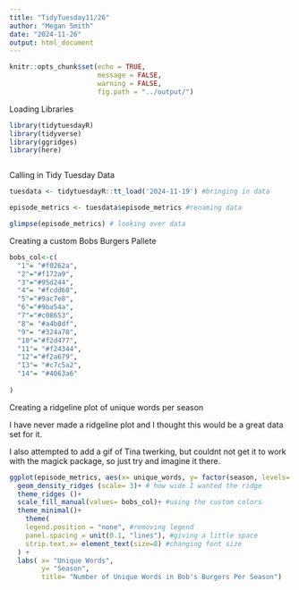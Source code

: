 ```yaml
---
title: "TidyTuesday11/26"
author: "Megan Smith"
date: "2024-11-26"
output: html_document
---
```


```r
knitr::opts_chunk$set(echo = TRUE,
                      message = FALSE,
                      warning = FALSE,
                      fig.path = "../output/")
```

Loading Libraries
```r
library(tidytuesdayR)
library(tidyverse)
library(ggridges)
library(here)



```

Calling in Tidy Tuesday Data
```r
tuesdata <- tidytuesdayR::tt_load('2024-11-19') #bringing in data

episode_metrics <- tuesdata$episode_metrics #renaming data

glimpse(episode_metrics) # looking over data
```

Creating a custom Bobs Burgers Pallete 
```r
bobs_col<-c(
  "1"= "#f0262a",
  "2"="#f172a9",
  "3"="#95d244",
  "4"= "#fcdd60",
  "5"="#9ac7e8",
  "6"="#9ba54a",
  "7"="#c08653",
  "8"= "#a4b8df",
  "9"= "#324a70",
  "10"="#f2d477",
  "11"= "#f24344",
  "12"="#f2a679",
  "13"= "#c7c5a2",
  "14"= "#4063a6"
  
)
```

Creating a ridgeline plot of unique words per season

I have never made a ridgeline plot and I thought this would be a great data set for it. 

 I also attempted to add a gif of Tina twerking, but couldnt not get it to work with the magick package, so just try and imagine it there. 
```r
ggplot(episode_metrics, aes(x= unique_words, y= factor(season, levels= rev(unique(season))), fill= factor(season)))+
  geom_density_ridges (scale= 3)+ # how wide I wanted the ridge
  theme_ridges ()+
  scale_fill_manual(values= bobs_col)+ #using the custom colors 
  theme_minimal()+
    theme(
    legend.position = "none", #removing legend
    panel.spacing = unit(0.1, "lines"), #giving a little space
    strip.text.x= element_text(size=8) #changing font size
  ) + 
  labs( x= "Unique Words",
        y= "Season",
        title= "Number of Unique Words in Bob's Burgers Per Season")
```



